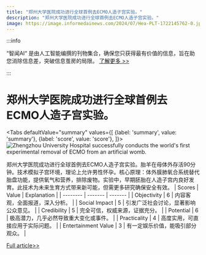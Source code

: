 ```yaml
---
title: "郑州大学医院成功进行全球首例去ECMO人造子宫实验。"
description: "郑州大学医院成功进行全球首例去ECMO人造子宫实验。"
image: https://image.informedainews.com/2024/07/Hea-PLT-1722145762-0.jpg
---
```



:::info

“智闻AI“ 是由人工智能编撰的刊物集合，确保您只获得最有价值的信息，旨在助您消除信息差，突破信息茧房的局限。  [了解更多 >>](/)

:::

# 郑州大学医院成功进行全球首例去ECMO人造子宫实验。


<Tabs
	defaultValue="summary"
	values={[
	{label: 'summary', value: 'summary'},
	{label: 'score', value: 'score'},
]}>
<TabItem value="summary">
<img
  src="https://image.informedainews.com/2024/07/Hea-PLT-1722145762-0.jpg"
  alt="Zhengzhou University Hospital successfully conducts the world's first experimental removal of ECMO from an artificial womb."
/>



郑州大学医院成功进行全球首例去ECMO人造子宫实验。胎羊在母体外存活90分钟。技术模拟子宫环境，理论上允许男性怀孕。核心原理：体外膜肺氧合系统替代胎盘功能，提供氧气和营养，排除废物。实验中，早期胚胎在人造子宫内良好发育。此技术为未来生育方式带来新可能，但需更多研究确保安全有效。
</TabItem>
<TabItem value="score">
	| Scores     | Value   | Explanation |
	| -------- | ------- | ------- |
	| Objectivity  | 6    | 内容客观，全面报道，深入分析。    |
	| Social Impact | 5     | 引发广泛社会讨论，显著影响公众意见。    |
	| Credibility    | 5    | 完全可信，权威来源，证据充分。    |
	| Potential    | 6    | 极高潜力，几乎必然导致重大变化或事件。    |
	| Practicality    | 4    | 高度实用，可直接应用于实际问题。    |
	| Entertainment Value    | 3    | 有一定娱乐价值，能吸引部分观众。    |
</TabItem>
</Tabs>

[Full article>>](https://www.cnbeta.com.tw/articles/science/1439941.htm)
